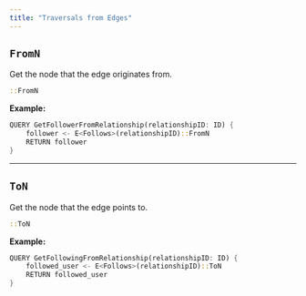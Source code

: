 ```yaml
---
title: "Traversals from Edges"
---
```


## `FromN`

Get the node that the edge originates from.

```rust
::FromN
```

**Example:**

```rust 
QUERY GetFollowerFromRelationship(relationshipID: ID) {
    follower <- E<Follows>(relationshipID)::FromN
    RETURN follower
}
```

---

## `ToN`

Get the node that the edge points to.

```rust
::ToN
```

**Example:**

```rust 
QUERY GetFollowingFromRelationship(relationshipID: ID) {
    followed_user <- E<Follows>(relationshipID)::ToN
    RETURN followed_user
}
```
